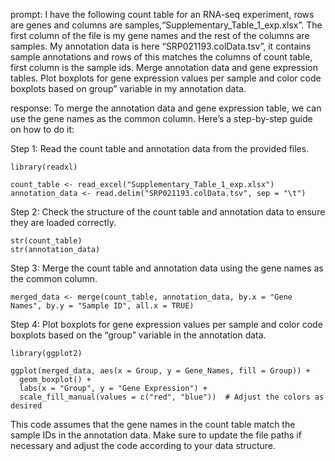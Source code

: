 prompt:
I have the following count table for an RNA-seq experiment, rows are genes and columns are samples,"Supplementary_Table_1_exp.xlsx". The first column of the file is my gene names and the rest of the columns are samples. My annotation data is here "SRP021193.colData.tsv", it contains sample annotations and rows of this matches the columns of count table, first column is the sample ids. Merge annotation data and gene expression tables. Plot boxplots for gene expression values per sample and color code boxplots based on group" variable in my annotation data.

response:
To merge the annotation data and gene expression table, we can use the gene names as the common column. Here's a step-by-step guide on how to do it:

Step 1: Read the count table and annotation data from the provided files.
```
library(readxl)

count_table <- read_excel("Supplementary_Table_1_exp.xlsx")
annotation_data <- read.delim("SRP021193.colData.tsv", sep = "\t")
```

Step 2: Check the structure of the count table and annotation data to ensure they are loaded correctly.
```
str(count_table)
str(annotation_data)
```

Step 3: Merge the count table and annotation data using the gene names as the common column.
```
merged_data <- merge(count_table, annotation_data, by.x = "Gene Names", by.y = "Sample ID", all.x = TRUE)
```

Step 4: Plot boxplots for gene expression values per sample and color code boxplots based on the "group" variable in the annotation data.
```
library(ggplot2)

ggplot(merged_data, aes(x = Group, y = Gene_Names, fill = Group)) +
  geom_boxplot() +
  labs(x = "Group", y = "Gene Expression") +
  scale_fill_manual(values = c("red", "blue"))  # Adjust the colors as desired
```

This code assumes that the gene names in the count table match the sample IDs in the annotation data. Make sure to update the file paths if necessary and adjust the code according to your data structure.
